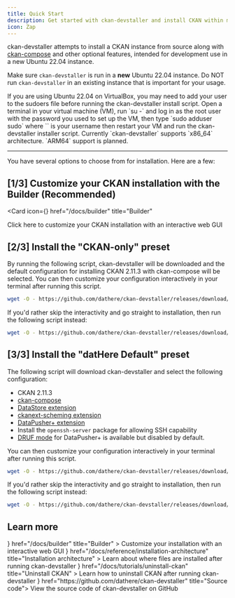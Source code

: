 ```yaml
---
title: Quick Start
description: Get started with ckan-devstaller and install CKAN within minutes.
icon: Zap
---
```


ckan-devstaller attempts to install a CKAN instance from source along with [ckan-compose](https://github.com/tino097/ckan-compose) and other optional features, intended for development use in a new Ubuntu 22.04 instance.

<Callout title="Please run ckan-devstaller in a new Ubuntu 22.04 instance only" type="error">Make sure `ckan-devstaller` is run in a **new** Ubuntu 22.04 instance. Do NOT run `ckan-devstaller` in an existing instance that is important for your usage.</Callout>


<Accordions type="single">
  <Accordion title="Note for VirtualBox users">If you are using Ubuntu 22.04 on VirtualBox, you may need to add your user to the sudoers file before running the ckan-devstaller install script. Open a terminal in your virtual machine (VM), run `su -` and log in as the root user with the password you used to set up the VM, then type `sudo adduser <username> sudo` where `<username>` is your username then restart your VM and run the ckan-devstaller installer script.</Accordion>
  <Accordion title="Note for ARM64 users">Currently `ckan-devstaller` supports `x86_64` architecture. `ARM64` support is planned.</Accordion>
</Accordions>

---

You have several options to choose from for installation. Here are a few:

## [1/3] Customize your CKAN installation with the Builder (Recommended)

<Card
    icon={<BlocksIcon />}
    href="/docs/builder"
    title="Builder"
  >
  Click here to customize your CKAN installation with an interactive web GUI
</Card>

## [2/3] Install the "CKAN-only" preset

By running the following script, ckan-devstaller will be downloaded and the default configuration for installing CKAN 2.11.3 with ckan-compose will be selected. You can then customize your configuration interactively in your terminal after running this script.

```bash
wget -O - https://github.com/dathere/ckan-devstaller/releases/download/0.3.0/install.bash | bash
```

If you'd rather skip the interactivity and go straight to installation, then run the following script instead:

```bash
wget -O - https://github.com/dathere/ckan-devstaller/releases/download/0.3.0/install.bash | bash -s skip-interactive
```

## [3/3] Install the "datHere Default" preset

The following script will download ckan-devstaller and select the following configuration:

- CKAN 2.11.3
- [ckan-compose](https://github.com/tino097/ckan-compose/tree/ckan-devstaller)
- [DataStore extension](https://docs.ckan.org/en/2.11/maintaining/datastore.html)
- [ckanext-scheming extension](https://github.com/ckan/ckanext-scheming)
- [DataPusher+ extension](https://github.com/dathere/datapusher-plus)
- Install the `openssh-server` package for allowing SSH capability
- [DRUF mode](https://github.com/dathere/datapusher-plus?tab=readme-ov-file#druf-dataset-resource-upload-first-workflow) for DataPusher+ is available but disabled by default.

You can then customize your configuration interactively in your terminal after running this script.

```bash
wget -O - https://github.com/dathere/ckan-devstaller/releases/download/0.3.0/install.bash | bash -s dathere-default
```

If you'd rather skip the interactivity and go straight to installation, then run the following script instead:

```bash
wget -O - https://github.com/dathere/ckan-devstaller/releases/download/0.3.0/install.bash | bash -s dathere-default skip-interactive
```

## Learn more


<Cards>
  <Card
    icon={<BlocksIcon />}
    href="/docs/builder"
    title="Builder"
  >
    Customize your installation with an interactive web GUI
  </Card>
  <Card
    icon={<HomeIcon />}
    href="/docs/reference/installation-architecture"
    title="Installation architecture"
  >
    Learn about where files are installed after running ckan-devstaller
  </Card>
  <Card
    icon={<Trash2Icon />}
    href="/docs/tutorials/uninstall-ckan"
    title="Uninstall CKAN"
  >
    Learn how to uninstall CKAN after running ckan-devstaller
  </Card>
  <Card
    icon={<GitMergeIcon />}
    href="https://github.com/dathere/ckan-devstaller"
    title="Source code">
    View the source code of ckan-devstaller on GitHub
  </Card>
</Cards>
